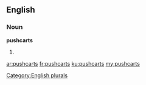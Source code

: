 ==English==

===Noun===
'''pushcarts'''

# {{plural of|[[pushcart]]}}

[[Category:English plurals]]

[[ar:pushcarts]]
[[fr:pushcarts]]
[[ku:pushcarts]]
[[my:pushcarts]]
